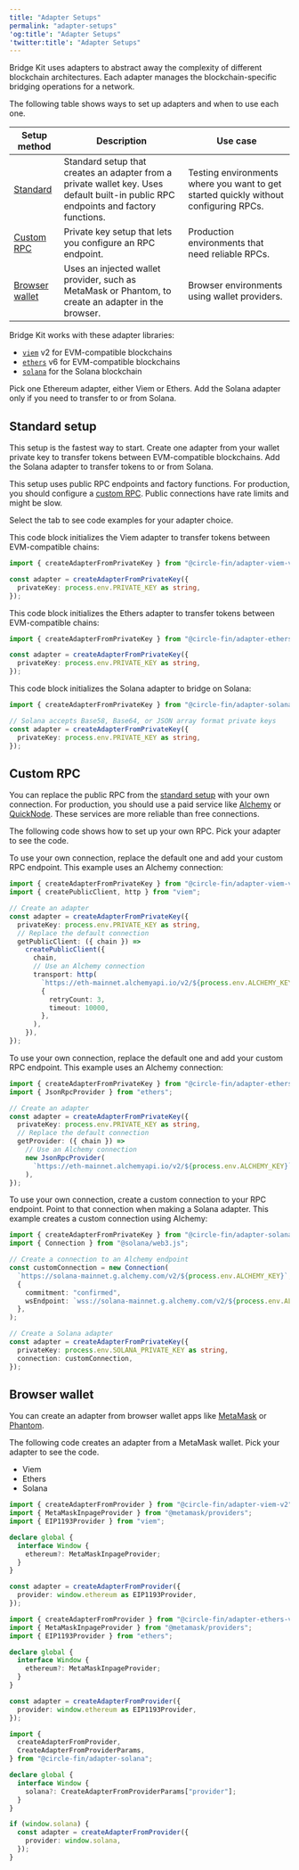 ```yaml
---
title: "Adapter Setups"
permalink: "adapter-setups"
'og:title': "Adapter Setups"
'twitter:title': "Adapter Setups"
---
```


Bridge Kit uses adapters to abstract away the complexity of different blockchain
architectures. Each adapter manages the blockchain-specific bridging operations
for a network.

The following table shows ways to set up adapters and when to use each one.

| Setup method | Description | Use case |
| --- | --- | --- |
| [Standard](#standard-setup) | Standard setup that creates an adapter from a private wallet key. Uses default built-in public RPC endpoints and factory functions. | Testing environments where you want to get started quickly without configuring RPCs. |
| [Custom RPC](#custom-rpc) | Private key setup that lets you configure an RPC endpoint. | Production environments that need reliable RPCs. |
| [Browser wallet](#browser-wallet) | Uses an injected wallet provider, such as MetaMask or Phantom, to create an adapter in the browser. | Browser environments using wallet providers. |

Bridge Kit works with these adapter libraries:

* [`viem`](https://viem.sh/) v2 for EVM-compatible blockchains
* [`ethers`](https://ethers.org/) v6 for EVM-compatible blockchains
* [`solana`](https://solana.com/) for the Solana blockchain

Pick one Ethereum adapter, either Viem or Ethers. Add the Solana adapter only if
you need to transfer to or from Solana.

## Standard setup

This setup is the fastest way to start. Create one adapter from your wallet
private key to transfer tokens between EVM-compatible blockchains. Add the
Solana adapter to transfer tokens to or from Solana.

This setup uses public RPC endpoints and factory functions. For production, you
should configure a [custom RPC](#custom-rpc). Public connections have rate
limits and might be slow.

Select the tab to see code examples for your adapter choice.

<Tabs>
<Tab title="Viem">

This code block initializes the Viem adapter to transfer tokens between
EVM-compatible chains:


```typescript Typescript
import { createAdapterFromPrivateKey } from "@circle-fin/adapter-viem-v2";

const adapter = createAdapterFromPrivateKey({
  privateKey: process.env.PRIVATE_KEY as string,
});
```

</Tab>
<Tab title="Ethers">

This code block initializes the Ethers adapter to transfer tokens between
EVM-compatible chains:


```typescript Typescript
import { createAdapterFromPrivateKey } from "@circle-fin/adapter-ethers-v6";

const adapter = createAdapterFromPrivateKey({
  privateKey: process.env.PRIVATE_KEY as string,
});
```

</Tab>
<Tab title="Solana">

This code block initializes the Solana adapter to bridge on Solana:


```typescript Typescript
import { createAdapterFromPrivateKey } from "@circle-fin/adapter-solana";

// Solana accepts Base58, Base64, or JSON array format private keys
const adapter = createAdapterFromPrivateKey({
  privateKey: process.env.PRIVATE_KEY as string,
});
```

</Tab>
</Tabs>

## Custom RPC

You can replace the public RPC from the [standard setup](#standard-setup) with
your own connection. For production, you should use a paid service like
[Alchemy](https://www.alchemy.com/) or [QuickNode](https://www.quicknode.com/).
These services are more reliable than free connections.

The following code shows how to set up your own RPC. Pick your adapter to see
the code.

<Tabs>

<Tab title="Viem">
To use your own connection, replace the default one and add your custom RPC
endpoint. This example uses an Alchemy connection:


```typescript Typescript
import { createAdapterFromPrivateKey } from "@circle-fin/adapter-viem-v2";
import { createPublicClient, http } from "viem";

// Create an adapter
const adapter = createAdapterFromPrivateKey({
  privateKey: process.env.PRIVATE_KEY as string,
  // Replace the default connection
  getPublicClient: ({ chain }) =>
    createPublicClient({
      chain,
      // Use an Alchemy connection
      transport: http(
        `https://eth-mainnet.alchemyapi.io/v2/${process.env.ALCHEMY_KEY}`,
        {
          retryCount: 3,
          timeout: 10000,
        },
      ),
    }),
});
```
</Tab>
<Tab title="Ethers">
To use your own connection, replace the default one and add your custom RPC
endpoint. This example uses an Alchemy connection:


```typescript Typescript
import { createAdapterFromPrivateKey } from "@circle-fin/adapter-ethers-v6";
import { JsonRpcProvider } from "ethers";

// Create an adapter
const adapter = createAdapterFromPrivateKey({
  privateKey: process.env.PRIVATE_KEY as string,
  // Replace the default connection
  getProvider: ({ chain }) =>
    // Use an Alchemy connection
    new JsonRpcProvider(
      `https://eth-mainnet.alchemyapi.io/v2/${process.env.ALCHEMY_KEY}`,
    ),
});
```
</Tab>
<Tab title="Solana">
To use your own connection, create a custom connection to your RPC endpoint.
Point to that connection when making a Solana adapter. This example creates a
custom connection using Alchemy:


```typescript Typescript
import { createAdapterFromPrivateKey } from "@circle-fin/adapter-solana";
import { Connection } from "@solana/web3.js";

// Create a connection to an Alchemy endpoint
const customConnection = new Connection(
  `https://solana-mainnet.g.alchemy.com/v2/${process.env.ALCHEMY_KEY}`,
  {
    commitment: "confirmed",
    wsEndpoint: `wss://solana-mainnet.g.alchemy.com/v2/${process.env.ALCHEMY_KEY}`,
  },
);

// Create a Solana adapter
const adapter = createAdapterFromPrivateKey({
  privateKey: process.env.SOLANA_PRIVATE_KEY as string,
  connection: customConnection,
});
```

</Tab>
</Tabs>

## Browser wallet

You can create an adapter from browser wallet apps like
[MetaMask](https://metamask.io/) or [Phantom](https://phantom.com/).

The following code creates an adapter from a MetaMask wallet. Pick your adapter
to see the code.

* Viem
* Ethers
* Solana

<Tabs>
<Tab title="Viem">

```typescript Typescript
import { createAdapterFromProvider } from "@circle-fin/adapter-viem-v2";
import { MetaMaskInpageProvider } from "@metamask/providers";
import { EIP1193Provider } from "viem";

declare global {
  interface Window {
    ethereum?: MetaMaskInpageProvider;
  }
}

const adapter = createAdapterFromProvider({
  provider: window.ethereum as EIP1193Provider,
});
```

</Tab>
<Tab title="Ethers">

```typescript Typescript
import { createAdapterFromProvider } from "@circle-fin/adapter-ethers-v6";
import { MetaMaskInpageProvider } from "@metamask/providers";
import { EIP1193Provider } from "ethers";

declare global {
  interface Window {
    ethereum?: MetaMaskInpageProvider;
  }
}

const adapter = createAdapterFromProvider({
  provider: window.ethereum as EIP1193Provider,
});
```

</Tab>
<Tab title="Solana">

```typescript Typescript
import {
  createAdapterFromProvider,
  CreateAdapterFromProviderParams,
} from "@circle-fin/adapter-solana";

declare global {
  interface Window {
    solana?: CreateAdapterFromProviderParams["provider"];
  }
}

if (window.solana) {
  const adapter = createAdapterFromProvider({
    provider: window.solana,
  });
}
```

</Tab>
</Tabs>